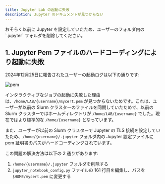 ```yaml
---
title: Jupyter Lab の起動に失敗
description: Jupyter のドキュメントが見つからない
---
```


<Callout title="TL;DR">
  おそらく以前に Jupyter を設定していたため、ユーザーのフォルダ内の `.jupyter` フォルダを削除してください。
</Callout>

## 1. Jupyter Pem ファイルのハードコーディングにより起動に失敗

2024年12月25日に報告されたユーザーの起動ログは以下の通りです:

![pem](./img/pem.webp)

インタラクティブなジョブの起動に失敗した理由は、`/home/LAB/{username}/mycert.pem` が見つからないためです。これは、ユーザーが以前の Slurm クラスターのファイルを同期していたためで、以前の Slurm クラスターではホームディレクトリが `/home/LAB/{username}` でした。現在ではより標準的な `/home/{username}` となっています。

また、ユーザーが以前の Slurm クラスターで Jupyter の TLS 接続を設定していたため、`/home/{username}/.jupyter` フォルダ内の Jupyter 設定ファイルに pem 証明書のパスがハードコーディングされています。

この問題の解決方法は以下の 2 通りがあります:

1. `/home/{username}/.jupyter` フォルダを削除する
2. `jupyter_notebook_config.py` ファイルの 161 行目を編集し、パスを `$HOME/mycert.pem` に変更する